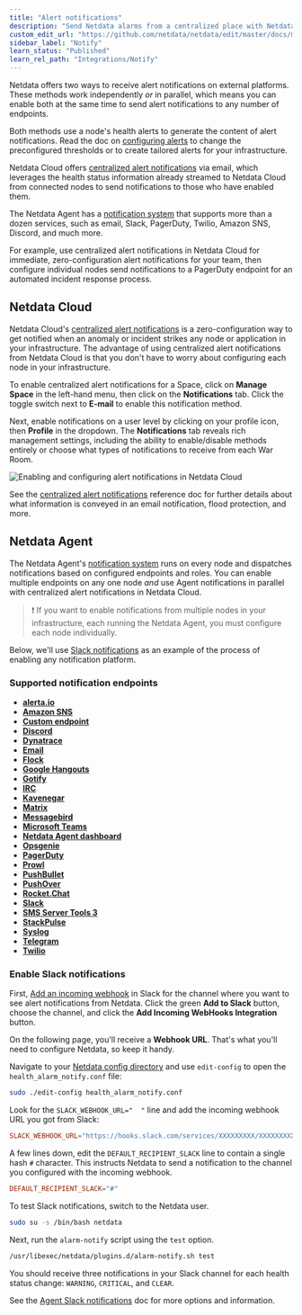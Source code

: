```yaml
---
title: "Alert notifications"
description: "Send Netdata alarms from a centralized place with Netdata Cloud, or configure nodes individually, to enable incident response and faster resolution."
custom_edit_url: "https://github.com/netdata/netdata/edit/master/docs/monitor/enable-notifications.md"
sidebar_label: "Notify"
learn_status: "Published"
learn_rel_path: "Integrations/Notify"
---
```



Netdata offers two ways to receive alert notifications on external platforms. These methods work independently _or_ in
parallel, which means you can enable both at the same time to send alert notifications to any number of endpoints.

Both methods use a node's health alerts to generate the content of alert notifications. Read the doc on [configuring
alerts](https://github.com/netdata/netdata/blob/master/docs/monitor/configure-alarms.md) to change the preconfigured thresholds or to create tailored alerts for your
infrastructure.

Netdata Cloud offers [centralized alert notifications](#netdata-cloud) via email, which leverages the health status
information already streamed to Netdata Cloud from connected nodes to send notifications to those who have enabled them.

The Netdata Agent has a [notification system](#netdata-agent) that supports more than a dozen services, such as email,
Slack, PagerDuty, Twilio, Amazon SNS, Discord, and much more.

For example, use centralized alert notifications in Netdata Cloud for immediate, zero-configuration alert notifications
for your team, then configure individual nodes send notifications to a PagerDuty endpoint for an automated incident
response process.

## Netdata Cloud

Netdata Cloud's [centralized alert
notifications](/docs/nightly/integrations/notify/cloud-alert-notifications) is a zero-configuration way to
get notified when an anomaly or incident strikes any node or application in your infrastructure. The advantage of using
centralized alert notifications from Netdata Cloud is that you don't have to worry about configuring each node in your
infrastructure.

To enable centralized alert notifications for a Space, click on **Manage Space** in the left-hand menu, then click on
the **Notifications** tab. Click the toggle switch next to **E-mail** to enable this notification method.

Next, enable notifications on a user level by clicking on your profile icon, then **Profile** in the dropdown. The
**Notifications** tab reveals rich management settings, including the ability to enable/disable methods entirely or
choose what types of notifications to receive from each War Room.

![Enabling and configuring alert notifications in Netdata
Cloud](https://user-images.githubusercontent.com/1153921/101936280-93c50900-3b9d-11eb-9ba0-d6927fa872b7.gif)

See the [centralized alert notifications](/docs/nightly/integrations/notify/cloud-alert-notifications)
reference doc for further details about what information is conveyed in an email notification, flood protection, and
more.

## Netdata Agent

The Netdata Agent's [notification system](/docs/nightly/integrations/notify/agent-alert-notifications) runs on every node and dispatches
notifications based on configured endpoints and roles. You can enable multiple endpoints on any one node _and_ use Agent
notifications in parallel with centralized alert notifications in Netdata Cloud.

> ❗ If you want to enable notifications from multiple nodes in your infrastructure, each running the Netdata Agent, you
> must configure each node individually.

Below, we'll use [Slack notifications](#enable-slack-notifications) as an example of the process of enabling any
notification platform.

### Supported notification endpoints

-   [**alerta.io**](/docs/nightly/integrations/notify/agent-alert-notifications/alerta)
-   [**Amazon SNS**](/docs/nightly/integrations/notify/agent-alert-notifications/amazon-sns)
-   [**Custom endpoint**](/docs/nightly/integrations/notify/agent-alert-notifications/custom-endpoint)
-   [**Discord**](/docs/nightly/integrations/notify/agent-alert-notifications/discord)
-   [**Dynatrace**](/docs/nightly/integrations/notify/agent-alert-notifications/dynatrace-events)
-   [**Email**](/docs/nightly/integrations/notify/agent-alert-notifications/email)
-   [**Flock**](/docs/nightly/integrations/notify/agent-alert-notifications/flock)
-   [**Google Hangouts**](/docs/nightly/integrations/notify/agent-alert-notifications/google-hangouts)
-   [**Gotify**](/docs/nightly/integrations/notify/agent-alert-notifications/gotify)
-   [**IRC**](/docs/nightly/integrations/notify/agent-alert-notifications/irc)
-   [**Kavenegar**](/docs/nightly/integrations/notify/agent-alert-notifications/kavenegar)
-   [**Matrix**](/docs/nightly/integrations/notify/agent-alert-notifications/matrix)
-   [**Messagebird**](/docs/nightly/integrations/notify/agent-alert-notifications/messagebird)
-   [**Microsoft Teams**](/docs/nightly/integrations/notify/agent-alert-notifications/microsoft-teams)
-   [**Netdata Agent dashboard**](/docs/nightly/integrations/notify/agent-alert-notifications/browser-pop-ups)
-   [**Opsgenie**](/docs/nightly/integrations/notify/agent-alert-notifications/opsgenie)
-   [**PagerDuty**](/docs/nightly/integrations/notify/agent-alert-notifications/pagerduty)
-   [**Prowl**](/docs/nightly/integrations/notify/agent-alert-notifications/prowl)
-   [**PushBullet**](/docs/nightly/integrations/notify/agent-alert-notifications/pushbullet)
-   [**PushOver**](/docs/nightly/integrations/notify/agent-alert-notifications/pushover)
-   [**Rocket.Chat**](/docs/nightly/integrations/notify/agent-alert-notifications/rocket-chat)
-   [**Slack**](/docs/nightly/integrations/notify/agent-alert-notifications/slack)
-   [**SMS Server Tools 3**](/docs/nightly/integrations/notify/agent-alert-notifications/sms-server)
-   [**StackPulse**](/docs/nightly/integrations/notify/agent-alert-notifications/stackpulse)
-   [**Syslog**](/docs/nightly/integrations/notify/agent-alert-notifications/syslog)
-   [**Telegram**](/docs/nightly/integrations/notify/agent-alert-notifications/telegram)
-   [**Twilio**](/docs/nightly/integrations/notify/agent-alert-notifications/twilio)

### Enable Slack notifications

First, [Add an incoming webhook](https://slack.com/apps/A0F7XDUAZ-incoming-webhooks) in Slack for the channel where you
want to see alert notifications from Netdata. Click the green **Add to Slack** button, choose the channel, and click the
**Add Incoming WebHooks Integration** button.

On the following page, you'll receive a **Webhook URL**. That's what you'll need to configure Netdata, so keep it handy.

Navigate to your [Netdata config directory](/docs/nightly/configuration#the-netdata-config-directory) and use `edit-config` to
open the `health_alarm_notify.conf` file:

```bash
sudo ./edit-config health_alarm_notify.conf
```

Look for the `SLACK_WEBHOOK_URL="  "` line and add the incoming webhook URL you got from Slack:

```conf
SLACK_WEBHOOK_URL="https://hooks.slack.com/services/XXXXXXXXX/XXXXXXXXX/XXXXXXXXXXXX"
```

A few lines down, edit the `DEFAULT_RECIPIENT_SLACK` line to contain a single hash `#` character. This instructs Netdata
to send a notification to the channel you configured with the incoming webhook.

```conf
DEFAULT_RECIPIENT_SLACK="#"
```

To test Slack notifications, switch to the Netdata user.

```bash
sudo su -s /bin/bash netdata
```

Next, run the `alarm-notify` script using the `test` option.

```bash
/usr/libexec/netdata/plugins.d/alarm-notify.sh test
```

You should receive three notifications in your Slack channel for each health status change: `WARNING`, `CRITICAL`, and
`CLEAR`.

See the [Agent Slack notifications](/docs/nightly/integrations/notify/agent-alert-notifications/slack) doc for more options and information.

